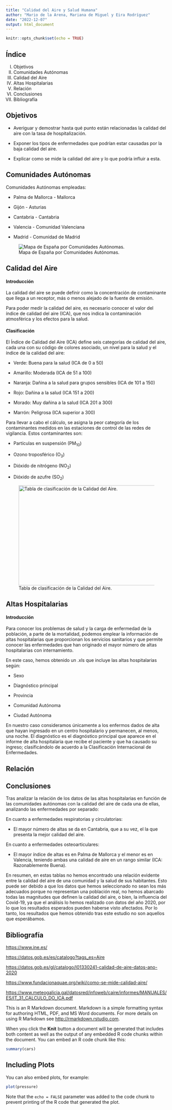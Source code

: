 ```yaml
---
title: "Calidad del Aire y Salud Humana"
author: "Mario de la Arena, Mariana de Miguel y Eira Rodríguez"
date: "2022-12-07"
output: html_document
---
```


```r
knitr::opts_chunk$set(echo = TRUE)
```

## Índice

I.  Objetivos
II. Comunidades Autónomas
III. Calidad del Aire
IV. Altas Hospitalarias
V.  Relación
VI. Conclusiones
VII. Bibliografía

## Objetivos

-   Averiguar y demostrar hasta qué punto están relacionadas la calidad del aire con la tasa de hospitalización.

-   Exponer los tipos de enfermedades que podrían estar causadas por la baja calidad del aire.

-   Explicar como se mide la calidad del aire y lo que podría influir a esta.

## Comunidades Autónomas

Comunidades Autónomas empleadas:

-   Palma de Mallorca - Mallorca

-   Gijón - Asturias

-   Cantabria - Cantabria

-   Valencia - Comunidad Valenciana

-   Madrid - Comunidad de Madrid

![Mapa de España por Comunidades Autónomas.](INPUT/IMAGENES/mapa-espana.jpg)

## Calidad del Aire

#### Introducción

La calidad del aire se puede definir como la concentración de contaminante que llega a un receptor, más o menos alejado de la fuente de emisión.

Para poder medir la calidad del aire, es necesario conocer el valor del índice de calidad del aire (ICA), que nos indica la contaminación atmosférica y los efectos para la salud.

#### Clasificación

El Índice de Calidad del Aire (ICA) define seis categorías de calidad del aire, cada una con su código de colores asociado, un nivel para la salud y el índice de la calidad del aire:

-   Verde: Buena para la salud (ICA de 0 a 50)

-   Amarillo: Moderada (ICA de 51 a 100)

-   Naranja: Dañina a la salud para grupos sensibles (ICA de 101 a 150)

-   Rojo: Dañina a la salud (ICA 151 a 200)

-   Morado: Muy dañina a la salud (ICA 201 a 300)

-   Marrón: Peligrosa (ICA superior a 300)

Para llevar a cabo el cálculo, se asigna la peor categoría de los contaminantes medidos en las estaciones de control de las redes de vigilancia. Estos contaminantes son:

-   Partículas en suspensión (PM~10~)

-   Ozono troposférico (O~3~)

-   Dióxido de nitrógeno (NO~2~)

-   Dióxido de azufre (SO~2~)

![Tabla de clasificación de la Calidad del Aire.](INPUT/IMAGENES/ICA.png){width="457" height="312"}

## Altas Hospitalarias

#### Introducción

Para conocer los problemas de salud y la carga de enfermedad de la población, a parte de la mortalidad, podemos emplear la información de altas hospitalarias que proporcionan los servicios sanitarios y que permite conocer las enfermedades que han originado el mayor número de altas hospitalarias con internamiento.

En este caso, hemos obtenido un .xls que incluye las altas hospitalarias según:

-   Sexo

-   Diagnóstico principal

-   Provincia

-   Comunidad Autónoma

-   Ciudad Autónoma

En nuestro caso consideramos únicamente a los enfermos dados de alta que hayan ingresado en un centro hospitalario y permanecen, al menos, una noche. El diagnóstico es el diagnóstico principal que aparece en el informe de alta hospitalaria que recibe el paciente y que ha causado su ingreso; clasificándolo de acuerdo a la Clasificación Internacional de Enfermedades.

## Relación

## Conclusiones

Tras analizar la relación de los datos de las altas hospitalarias en función de las comunidades autónomas con la calidad del aire de cada una de ellas, analizando las enfermedades por separado:

En cuanto a enfermedades respiratorias y circulatorias:

-   El mayor número de altas se da en Cantabria, que a su vez, el la que presenta la mejor calidad del aire.

En cuanto a enfermedades osteoarticulares:

-   El mayor índice de altas es en Palma de Mallorca y el menor es en Valencia, teniendo ambas una calidad de aire en un rango similar (ICA: Razonablemente Buena).

En resumen, en estas tablas no hemos encontrado una relación evidente entre la calidad del aire de una comunidad y la salud de sus habitantes. Esto puede ser debido a que los datos que hemos seleccionado no sean los más adecuados porque no representan una población real, no hemos abarcado todas las magnitudes que definen la calidad del aire, o bien, la influencia del Covid-19, ya que el análisis lo hemos realizado con datos del año 2020, por lo que los resultados esperados pueden haberse visto afectados. Por lo tanto, los resultados que hemos obtenido tras este estudio no son aquellos que esperábamos.

## Bibliografía

<https://www.ine.es/>

<https://datos.gob.es/es/catalogo?tags_es=Aire>

<https://datos.gob.es/gl/catalogo/l01330241-calidad-de-aire-datos-ano-2020>

<https://www.fundacionaquae.org/wiki/como-se-mide-calidad-aire/>

<https://www.meteogalicia.gal/datosred/infoweb/caire/informes/MANUALES/ES/IT_31_CALCULO_DO_ICA.pdf>

This is an R Markdown document. Markdown is a simple formatting syntax for authoring HTML, PDF, and MS Word documents. For more details on using R Markdown see <http://rmarkdown.rstudio.com>.

When you click the **Knit** button a document will be generated that includes both content as well as the output of any embedded R code chunks within the document. You can embed an R code chunk like this:

```r
summary(cars)
```

## Including Plots

You can also embed plots, for example:

```r
plot(pressure)
```

Note that the `echo = FALSE` parameter was added to the code chunk to prevent printing of the R code that generated the plot.
